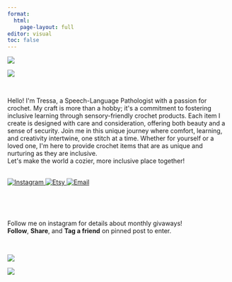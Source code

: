 ```yaml
---
format: 
  html:
    page-layout: full
editor: visual
toc: false
---
```


<link rel="stylesheet" href="https://cdnjs.cloudflare.com/ajax/libs/font-awesome/6.0.0-beta3/css/all.min.css">

![](images/topBanner.png){fig-align="center"}

![](images/aboutMe.png){fig-align="center"}

```{=html}
<br>
<p class="centered-paragraph">Hello! I'm Tressa, a Speech-Language Pathologist with a passion for crochet. My craft is more than a hobby; it's a commitment to fostering inclusive learning through sensory-friendly crochet products. Each item I create is designed with care and consideration, offering both beauty and a sense of security. Join me in this unique journey where comfort, learning, and creativity intertwine, one stitch at a time. Whether for yourself or a loved one, I'm here to provide crochet items that are as unique and nurturing as they are inclusive.<br>Let's make the world a cozier, more inclusive place together!
</p>
<br>
```
```{=html}
<div class="social-links">
    <a href="https://www.instagram.com/enchanted.tressa?igsh=MTV1ZjlubzRoazY3aw==" class="social-icon">
        <img src="images/insta.svg" alt="Instagram">
    </a>
    <a href="https://enchantedtressa.etsy.com" class="social-icon">
        <img src="images/etsy.svg" alt="Etsy">
    </a>
    <a href="mailto:enchantedtressa@gmail.com" class="social-icon">
        <img src="images/email.svg" alt="Email">
    </a>
</div>
```
<br>

```{=html}
<br>
<p class="centered-paragraph">Follow me on instagram for details about monthly givaways!<br> 
<b>Follow</b>, <b>Share</b>, and <b>Tag a friend</b> on pinned post to enter. 
</p>
<br>
```
![](images/bottomBanner.png){fig-align="center"}

![](images/bottomLogo.png){fig-align="center"}
